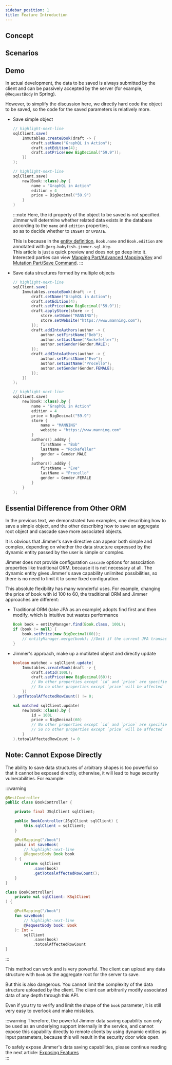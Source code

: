 ```yaml
---  
sidebar_position: 1   
title: Feature Introduction  
---
```



## Concept  

<SaveCommandPanel/>  

## Scenarios

<SaveCommandAbuse/>

## Demo  

In actual development, the data to be saved is always submitted by the client and can be passively accepted by the server (for example, `@RequestBody` in Spring).  

However, to simplify the discussion here, we directly hard code the object to be saved, so the code for the saved parameters is relatively more.  

-   Save simple object  

    <Tabs groupId="language">
    <TabItem value="java" label="Java">  

    ```java 
    // highlight-next-line
    sqlClient.save(  
        Immutables.createBook(draft -> {
            draft.setName("GraphQL in Action");  
            draft.setEdition(4);
            draft.setPrice(new BigDecimal("59.9"));
        })
    );
    ```  

    </TabItem>
    <TabItem value="kotlin" label="Kotlin">

    ```kotlin
    // highlight-next-line
    sqlClient.save(
        new(Book::class).by {  
            name = "GraphQL in Action"
            edition = 4
            price = BigDecimal("59.9")  
        }  
    )
    ```

    </TabItem>
    </Tabs>  

    :::note
    Here, the id property of the object to be saved is not specified. Jimmer will determine whether related data exists in the database according to the `name` and `edition` properties,  
    so as to decide whether to `INSERT` or `UPDATE`.  

    This is because in the [entity definition](../precondition#book), `Book.name` and `Book.edition` are annotated with `@org.babyfish.jimmer.sql.Key`.  
    This article is just a quick preview and does not go deep into it. Interested parties can view [Mapping Part/Advanced Mapping/Key](../../mapping/advanced/key) and [Mutation Part/Save Command](../../mutation/save-command).
    :::  

-   Save data structures formed by multiple objects  

    <Tabs groupId="language">
    <TabItem value="java" label="Java">  

    ```java
    // highlight-next-line
    sqlClient.save(  
        Immutables.createBook(draft -> {
            draft.setName("GraphQL in Action");
            draft.setEdition(4); 
            draft.setPrice(new BigDecimal("59.9"));
            draft.applyStore(store -> {  
                store.setName("MANNING");
                store.setWebsite("https://www.manning.com");  
            });
            draft.addIntoAuthors(author -> {
                author.setFirstName("Bob");  
                author.setLastName("Rockefeller");
                author.setGender(Gender.MALE);  
            });
            draft.addIntoAuthors(author -> {
                author.setFirstName("Eve");
                author.setLastName("Procello");  
                author.setGender(Gender.FEMALE);
            });  
        })
    );
    ```  

    </TabItem>
    <TabItem value="kotlin" label="Kotlin">

    ```kotlin
    // highlight-next-line
    sqlClient.save(
        new(Book::class).by {
            name = "GraphQL in Action"
            edition = 4  
            price = BigDecimal("59.9")
            store {
                name = "MANNING"  
                website = "https://www.manning.com"  
            }
            authors().addBy {
                firstName = "Bob"
                lastName = "Rockefeller"
                gender = Gender.MALE
            }
            authors().addBy {
                firstName = "Eve" 
                lastName = "Procello"
                gender = Gender.FEMALE  
            }
        }  
    );
    ```  

    </TabItem>
    </Tabs>

## Essential Difference from Other ORM  

In the previous text, we demonstrated two examples, one describing how to save a simple object, and the other describing how to save an aggregate root object and cascade save more associated objects.  

It is obvious that Jimmer's save directive can appear both simple and complex, depending on whether the data structure expressed by the dynamic entity passed by the user is simple or complex.   

Jimmer does not provide configuration `cascade` options for association properties like traditional ORM, because it is not necessary at all. The dynamic entity gives Jimmer's save capability unlimited possibilities, so there is no need to limit it to some fixed configuration.  

This absolute flexibility has many wonderful uses. For example, changing the price of book with id 100 to 60, the traditional ORM and Jimmer approaches are different:  

-   Traditional ORM (take JPA as an example) adopts find first and then modify, which is intuitive but wastes performance

    ```java
    Book book = entityManager.find(Book.class, 100L);
    if (book != null) {  
        book.setPrice(new BigDecimal(60));
        // entityManager.merge(book); //Omit if the current JPA transaction context exists  
    }
    ```  

-   Jimmer's approach, make up a mutilated object and directly update  

    <Tabs groupId="language">
    <TabItem value="java" label="Java">  

    ```java 
    boolean matched = sqlClient.update(
        Immutables.createBook(draft -> {
            draft.setId(100L);  
            draft.setPrice(new BigDecimal(60));
            // No other properties except `id` and `price` are specified
            // So no other properties except `price` will be affected 
        })  
    ).getTotoalAffectedRowCount() != 0;
    ```  

    </TabItem>
    <TabItem value="kotlin" label="Kotlin">

    ```kotlin
    val matched sqlClient.update(  
        new(Book::class).by {
            id = 100L
            price = BigDecimal(60)
            // No other properties except `id` and `price` are specified
            // So no other properties except `price` will be affected
        } 
    ).totoalAffectedRowCount != 0
    ```

    </TabItem>
    </Tabs>  

## Note: Cannot Expose Directly

The ability to save data structures of arbitrary shapes is too powerful so that it cannot be exposed directly, 
otherwise, it will lead to huge security vulnerabilities. For example:   

:::warning
<Tabs groupId="language">
<TabItem value="java" label="Java">  

```java title="BookController.java"  
@RestController
public class BookController {  

    private final JSqlClient sqlClient;  

    public BookController(JSqlClient sqlClient) {
        this.sqlClient = sqlClient;  
    }  

    @PutMapping("/book")
    pubic int saveBook(  
        // highlight-next-line
        @RequestBody Book book  
    ) {
        return sqlClient
            .save(book)
            .getTotoalAffectedRowCount();
    }  
}
```  

</TabItem>
<TabItem value="kotlin" label="Kotlin">

```kotlin title="BookController.java"  
class BookController(  
    private val sqlClient: KSqlClient  
) {  

    @PutMapping("/book")
    fun saveBook(
        // highlight-next-line
        @RequestBody book: Book
    ): Int =
        sqlClient
            .save(book)
            .totoalAffectedRowCount
}  
```  

</TabItem>
</Tabs>  
:::  

This method can work and is very powerful. The client can upload any data structure with `Book` as the aggregate root for the server to save.  

But this is also dangerous. You cannot limit the complexity of the data structure uploaded by the client. The client can arbitrarily modify associated data of any depth through this API.  

Even if you try to verify and limit the shape of the `book` parameter, it is still very easy to overlook and make mistakes.  

:::warning
Therefore, the powerful Jimmer data saving capability can only be used as an underlying support internally in the service, and cannot expose this capability directly to remote clients by using dynamic entities as input parameters, because this will result in the security door wide open.

To safely expose Jimmer's data saving capabilities, please continue reading the next article: [Exposing Features](./export)  
:::